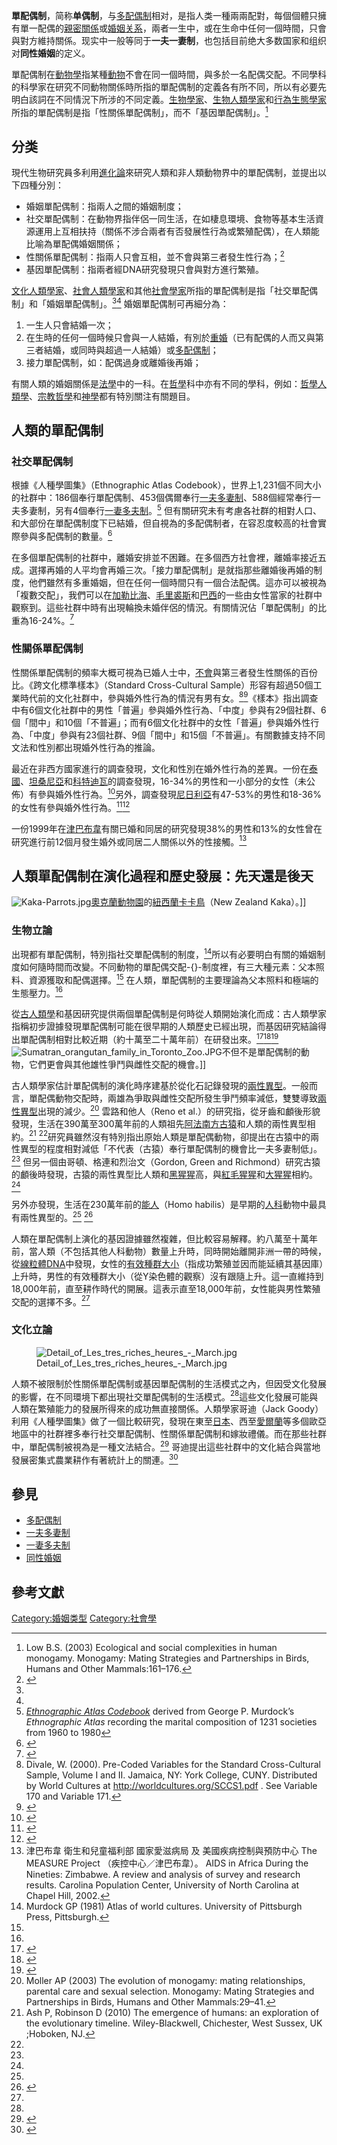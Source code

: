 {{Multiple issues|
{{Refimprove|time=2014-02-05T09:10:58+00:00}}
{{dispute}}
{{rewrite|time=2015-12-14T02:41:47+00:00}}
}}
{{親密關係}}
'''單配偶制'''，简称'''单偶制'''，与[[多配偶制|多配偶制]]相对，是指人类一種兩兩配對，每個個體只擁有單一配偶的[[親密關係|親密關係]]或[[婚姻制度|婚姻关系]]，兩者一生中，或在生命中任何一個時間，只會與對方維持關係。现实中一般等同于'''一夫一妻制'''，也包括目前绝大多数国家和组织对'''同性婚姻'''的定义。

單配偶制在[[動物學|動物學]]指某種[[動物|動物]]不會在同一個時間，與多於一名配偶交配。不同學科的科學家在研究不同動物關係時所指的單配偶制的定義各有所不同，所以有必要先明白該詞在不同情況下所涉的不同定義。[[生物學家|生物學家]]、[[生物人類學家|生物人類學家]]和[[行為生態學家|行為生態學家]]所指的單配偶制是指「性關係單配偶制」，而不「基因單配偶制」。<ref name="Low, 2003">Low B.S. (2003) Ecological and social complexities in human monogamy. Monogamy: Mating Strategies and Partnerships in Birds, Humans and Other Mammals:161–176.</ref>

== 分类 ==
現代生物研究員多利用[[演化|進化論]]來研究人類和非人類動物界中的單配偶制，並提出以下四種分別：

*婚姻單配偶制：指兩人之間的婚姻制度；
*社交單配偶制：在動物界指伴侶一同生活，在如棲息環境、食物等基本生活資源運用上互相扶持（關係不涉合兩者有否發展性行為或繁殖配偶），在人類能比喻為單配偶婚姻關係；
*性關係單配偶制：指兩人只會互相，並不會與第三者發生性行為；<ref name="Reichard,2003">{{cite book|first1=Ulrich H.|last1=Reichard|chapter=Monogamy: past and present|url=http://books.google.com/books?id=zIu2K6KFsXEC&pg=PA3|pages=3–25|year=2003|editor1-first=Ulrich H.|editor1-last=Reichard|editor2-first=Christophe|editor2-last=Boesch|title=Monogamy: Mating Strategies and Partnerships in Birds, Humans and Other Mammals|publisher=Cambridge University Press|isbn=978-0-521-52577-0|access-date=2014-08-11|archive-date=2020-08-06|archive-url=https://web.archive.org/web/20200806223109/https://books.google.com/books?id=zIu2K6KFsXEC&pg=PA3|dead-url=no}}</ref>
*基因單配偶制：指兩者經DNA研究發現只會與對方進行繁殖。

[[文化人類學家|文化人類學家]]、[[社會人類學家|社會人類學家]]和其他[[社會學家|社會學家]]所指的單配偶制是指「社交單配偶制」和「婚姻單配偶制」。<ref name="Low, 2003"/><ref name="Reichard,2003"/> 婚姻單配偶制可再細分為：

#一生人只會結婚一次；
#在生時的任何一個時候只會與一人結婚，有別於[[重婚|重婚]]（已有配偶的人而又與第三者結婚，或同時與超過一人結婚）或[[多配偶制|多配偶制]]；
#接力單配偶制，如：配偶過身或離婚後再婚；

有關人類的婚姻關係是[[法學|法學]]中的一科。在[[哲學|哲學]]科中亦有不同的學科，例如：[[哲學人類學|哲學人類學]]、[[宗教哲學|宗教哲學]]和[[神學|神學]]都有特別關注有關題目。

== 人類的單配偶制 ==
=== 社交單配偶制 ===
根據《人種學圖集》（Ethnographic Atlas Codebook），世界上1,231個不同大小的社群中：186個奉行單配偶制、453個偶爾奉行[[一夫多妻制|一夫多妻制]]、588個經常奉行一夫多妻制，另有4個奉行[[一妻多夫制|一妻多夫制]]。<ref name=Atlas>[http://eclectic.ss.uci.edu/~drwhite/worldcul/Codebook4EthnoAtlas.pdf ''Ethnographic Atlas Codebook''] {{Wayback|url=http://eclectic.ss.uci.edu/~drwhite/worldcul/Codebook4EthnoAtlas.pdf |date=20121118232413 }} derived from George P. Murdock’s ''Ethnographic Atlas'' recording the marital composition of 1231 societies from 1960 to 1980</ref> 但有關研究未有考慮各社群的相對人口、和大部份在單配偶制度下已結婚，但自視為的多配偶制者，在容忍度較高的社會實際參與多配偶制的數量。<ref>{{cite book|last=Zeitzen|first=Miriam Koktvedgaard|title=Polygamy: A Cross-Cultural Analysis|url=https://archive.org/details/polygamycrosscul0000zeit|year=2008|publisher=Berg|location=Oxford|page=[https://archive.org/details/polygamycrosscul0000zeit/page/5 5]}}</ref>

在多個單配偶制的社群中，離婚安排並不困難。在多個西方社會裡，離婚率接近五成。選擇再婚的人平均會再婚三次。「接力單配偶制」是就指那些離婚後再婚的制度，他們雖然有多重婚姻，但在任何一個時間只有一個合法配偶。這亦可以被視為「複數交配」，我們可以在[[加勒比海|加勒比海]]、[[毛里裘斯|毛里裘斯]]和[[巴西|巴西]]的一些由女性當家的社群中觀察到。這些社群中時有出現輪換未婚伴侶的情況。有關情況佔「單配偶制」的比重為16-24%。<ref>{{cite book|last=Fox|first=Robin|title=Reproduction & Succession: Studies in Anthropology, Law and Society|year=1997|publisher=Transaction Publishers|location=New Brunswick, NJ|page=34}}</ref>

=== 性關係單配偶制 ===
性關係單配偶制的頻率大概可視為已婚人士中，<u>不會</u>與第三者發生性關係的百份比。《跨文化標準樣本》（Standard Cross-Cultural Sample）形容有超過50個工業時代前的文化社群中，參與婚外性行為的情況有男有女。<ref name="Divale,2000">Divale, W. (2000). Pre-Coded Variables for the Standard Cross-Cultural Sample, Volume I and II. Jamaica, NY: York College, CUNY.  Distributed by World Cultures at http://worldcultures.org/SCCS1.pdf {{Wayback|url=http://worldcultures.org/SCCS1.pdf |date=20081217131745 }}. See Variable 170 and Variable 171.</ref><ref name="Murdock,White,1969">{{cite journal |doi=10.2307/3772907 |author=Murdock, G.P., White, D.R. |title=Standard cross-cultural sample |journal=Ethnology |volume=8 |issue=4 |pages=329–369 |year=1969 |jstor=3772907 }}</ref>《樣本》指出調查中有6個文化社群中的男性「普遍」參與婚外性行為、「中度」參與有29個社群、6個「間中」和10個「不普遍」；而有6個文化社群中的女性「普遍」參與婚外性行為、「中度」參與有23個社群、9個「間中」和15個「不普遍」。有關數據支持不同文法和性別都出現婚外性行為的推論。

最近在非西方國家進行的調查發現，文化和性別在婚外性行為的差異。一份在[[泰國|泰國]]、[[坦桑尼亞|坦桑尼亞]]和[[科特迪瓦|科特迪瓦]]的調查發現，16-34%的男性和一小部分的女性（未公佈）有參與婚外性行為。<ref name="O'Conner,2001">{{cite journal |doi=10.2307/2673807 |author=O’Connor, M.L. |title=Men who have many sexual partners before marriage are more likely to engage in extramarital intercourse |url=https://archive.org/details/sim_international-family-planning-perspectives_2001-03_27_1/page/48 |journal=International Family Planning Perspectives |volume=27 |issue=1 |pages=48–9 |year=2001 |jstor=2673807 }}</ref>另外，調查發現[[尼日利亞|尼日利亞]]有47-53%的男性和18-36%的女性有參與婚外性行為。<ref name="Isiugo-Abanihe,1994">{{cite journal |author=Isiugo-Abanihe, U.C. |title=Extramarital relations and perceptions of HIV/AIDS in Nigeria |journal=Health Transition Review |volume=4 |issue=2 |pages=111–125 |year=1994 |pmid=10150513 }}</ref><ref name="Ladebo,Tanimowo,2002">{{cite journal |doi=10.2307/3583130 |author=Ladebo, O.J., Tanimowo, A.G. |title=Extension personnel's sexual behaviour and attitudes toward HIV/AIDS in South-Western Nigeria |journal=African Journal of Reproductive Health |volume=6 |issue=2 |pages=51–9 |year=2002 |pmid=12476716 |jstor=3583130 }}</ref>

一份1999年在[[津巴布韋|津巴布韋]]有關已婚和同居的研究發現38%的男性和13%的女性曾在研究進行前12個月發生婚外或同居二人關係以外的性接觸。<ref name="NationalAIDSCouncil,2002">津巴布韋 衛生和兒童福利部 國家愛滋病局 及 美國疾病控制與預防中心 The MEASURE Project （疾控中心／津巴布韋）。 AIDS in Africa During the Nineties: Zimbabwe. A review and analysis of survey and research results. Carolina Population Center, University of North Carolina at Chapel Hill, 2002.</ref>

== 人類單配偶制在演化過程和歷史發展：先天還是後天 ==
[[File:Kaka-Parrots.jpg|thumb]][[奧克蘭動物園|奧克蘭動物園]]的[[紐西蘭卡卡鳥|紐西蘭卡卡鳥]]（New Zealand Kaka）。]]

=== 生物立論 ===
出現都有單配偶制，特別指社交單配偶制的制度，<ref name="Murdock,1981">Murdock GP (1981) Atlas of world cultures. University of Pittsburgh Press, Pittsburgh.</ref>所以有必要明白有關的婚姻制度如何隨時間而改變。不同動物的單配偶交配-{}-制度裡，有三大種元素：父本照料、資源獲取和配偶選擇。<ref name="Reichard,2003"/> 在人類，單配偶制的主要理論為父本照料和極端的生態壓力。<ref name="Low, 2003"/>

從[[古人類學|古人類學]]和基因研究提供兩個單配偶制是何時從人類開始演化而成：古人類學家指稱初步證據發現單配偶制可能在很早期的人類歷史已經出現，而基因研究結論得出單配偶制相對比較近期（約十萬至二十萬年前）在研發出來。<ref name="Reno,Meindle,McCollum,Lovejoy,2003">{{cite journal | author = Reno PL, Meindl RS, McCollum MA, Lovejoy CO | year = 2003 | title = Sexual dimorphism in ''Australopithecus afarensis'' was similar to that of modern humans | url = | journal = Proc Natl Acad Sci U S A | volume = 100 | issue = 16| pages = 9404–9409 | doi = 10.1073/pnas.1133180100 | pmid = 12878734 | pmc = 170931 }}</ref><ref name="Gordon,Green,Richmond,2008">{{cite journal | author = Gordon AD, Green DJ, Richmond BG | year = 2008 | title = Strong postcranial size dimorphism in Australopithecus afarensis: Results from two new resampling methods for multivariate data sets with missing data | url =https://archive.org/details/sim_american-journal-of-physical-anthropology_2008-03_135_3/page/311| journal = Am J Phys Anthropol | volume = 135 | issue = 3| pages = 311–328 | doi = 10.1002/ajpa.20745 | pmid = 18044693 }}</ref><ref name="Dupanloup,Pereira,Bertorelle,Calafell,Prata,Amorim,Barbujani,2003">{{cite journal | author = Dupanloup I, Pereira L, Bertorelle G, Calafell F, Prata MJ, Amorim A, Barbujani G | year = 2003 | title = A recent shift from polygyny to monogamy in humans is suggested by the analysis of worldwide Y-chromosome diversity | url =https://archive.org/details/sim_journal-of-molecular-evolution_2003-07_57_1/page/85| journal = J Mol Evol | volume = 57 | issue = 1| pages = 85–97 | doi = 10.1007/s00239-003-2458-x | pmid = 12962309 }}</ref>
[[File:Sumatran_orangutan_family_in_Toronto_Zoo.JPG|left]]不但不是單配偶制的動物，它們更會與其他雄性爭鬥與雌性交配的機會。]]

古人類學家估計單配偶制的演化時序建基於從化石記錄發現的[[兩性異型|兩性異型]]。一般而言，單配偶動物交配時，兩雄為爭取與雌性交配所發生爭鬥頻率減低，雙雙導致[[兩性異型|兩性異型]]出現的減少。<ref name="Møller,2003">Moller AP (2003) The evolution of monogamy: mating relationships, parental care and sexual selection. Monogamy: Mating Strategies and Partnerships in Birds, Humans and Other Mammals:29–41.</ref>  雲路和他人（Reno et al.）的研究指，從牙齒和顱後形貌發現，生活在390萬至300萬年前的人類祖先[[南方古猿阿法种|阿法南方古猿]]和人類的兩性異型相約。<ref name="Ash,Robinson,2010">Ash P, Robinson D (2010) The emergence of humans: an exploration of the evolutionary timeline. Wiley-Blackwell, Chichester, West Sussex, UK ;Hoboken, NJ.</ref> <ref name="Reno,Meindle,McCollum,Lovejoy,2003"/>研究員雖然沒有特別指出原始人類是單配偶動物，卻提出在古猿中的兩性異型的程度相對減低「不代表（古猿）奉行單配偶制的機會比一夫多妻制低」。<ref name="Reno,Meindle,McCollum,Lovejoy,2003"/> 但另一個由哥頓、格連和烈治文（Gordon, Green and Richmond）研究古猿的顱後時發現，古猿的兩性異型比人類和[[黑猩猩屬|黑猩猩]]高，與[[猩猩屬|紅毛猩猩]]和[[大猩猩|大猩猩]]相約。<ref name="Gordon,Green,Richmond,2008"/>

另外亦發現，生活在230萬年前的[[能人|能人]]（Homo habilis）是早期的[[人科|人科]]動物中最具有兩性異型的。<ref name="Ash,Robinson,2010"/> <ref name="McHenry,1992">{{cite journal | author = McHenry HM | year = 1992 | title = Body size and proportions in early hominids | url = | journal = Am J Phys Anthropol | volume = 87 | issue = 4| pages = 407–431 | doi = 10.1002/ajpa.1330870404 | pmid = 1580350 }}</ref>

人類在單配偶制上演化的基因證據雖然複雜，但比較容易解釋。約八萬至十萬年前，當人類（不包括其他人科動物）數量上升時，同時開始離開非洲一帶的時候，從[[線粒體DNA|線粒體DNA]]中發現，女性的[[有效種群大小|有效種群大小]]（指成功繁殖並因而能延續其基因庫）上升時，男性的有效種群大小（從Y染色體的觀察）沒有跟隨上升。這一直維持到18,000年前，直至耕作時代的開展。這表示直至18,000年前，女性能與男性繁殖交配的選擇不多。<ref name="Dupanloup,Pereira,Bertorelle,Calafell,Prata,Amorim,Barbujani,2003"/>

=== 文化立論 ===
[[File:Detail_of_Les_tres_riches_heures_-_March.jpg|thumbnail]]

人類不被限制於性關係單配偶制或基因單配偶制的生活模式之內，但因受文化發展的影響，在不同環境下都出現社交單配偶制的生活模式。<ref name="Low, 2003"/>這些文化發展可能與人類在繁殖能力的發展所得來的成功無直接關係。人類學家哥迪（Jack Goody）利用《人種學圖集》做了一個比較研究，發現在東至[[日本|日本]]、西至[[愛爾蘭|愛爾蘭]]等多個歐亞地區中的社群裡多奉行社交單配偶制、性關係單配偶制和嫁妝禮儀。而在那些社群中，單配偶制被視為是一種文法結合。<ref>{{cite book|last=Goody|first=Jack|title=Production and Reproduction: A Comparative Study of the Domestic Domain|year=1976|publisher=Cambridge University Press|location=Cambridge|page=7}}</ref> 哥迪提出這些社群中的文化結合與當地發展密集式農業耕作有著統計上的關連。<ref>{{cite book|last=Goody|first=Jack|title=Production and Reproduction: A Comparative Study of the Domestic Domain|year=1976|publisher=Cambridge University Press|location=Cambridge|pages=27–9}}</ref> 

== 參見 ==
*[[多配偶制|多配偶制]]
*[[一夫多妻制|一夫多妻制]]
*[[一妻多夫制|一妻多夫制]]
*[[同性婚姻|同性婚姻]]

== 參考文獻 ==
{{Reflist|2}}

[[Category:婚姻类型|Category:婚姻类型]]
[[Category:社會學|Category:社會學]]